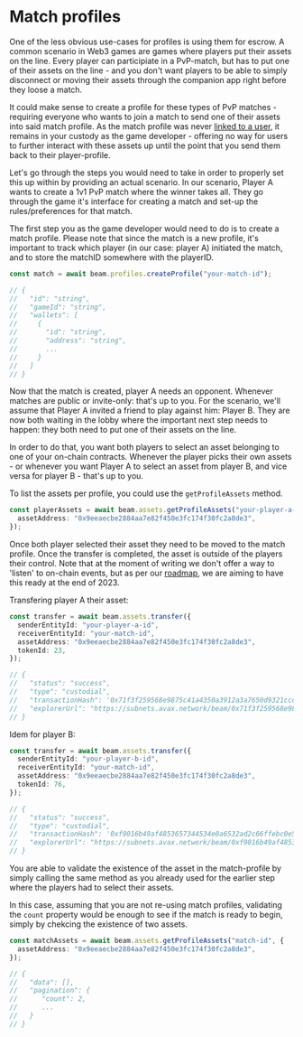 # Match profiles

One of the less obvious use-cases for profiles is using them for escrow. A common scenario in Web3 games are games where players put their assets on the line. Every player can participiate in a PvP-match, but has to put one of their assets on the line - and you don't want players to be able to simply disconnect or moving their assets through the companion app right before they loose a match.

It could make sense to create a profile for these types of PvP matches - requiring everyone who wants to join a match to send one of their assets into said match profile. As the match profile was never [linked to a user](/service/profiles/users-and-profiles), it remains in your custody as the game developer - offering no way for users to further interact with these assets up until the point that you send them back to their player-profile.

Let's go through the steps you would need to take in order to properly set this up within by providing an actual scenario. In our scenario, Player A wants to create a 1v1 PvP match where the winner takes all. They go through the game it's interface for creating a match and set-up the rules/preferences for that match.

The first step you as the game developer would need to do is to create a match profile. Please note that since the match is a new profile, it's important to track which player (in our case: player A) initiated the match, and to store the matchID somewhere with the playerID.

```typescript
const match = await beam.profiles.createProfile("your-match-id");

// {
//   "id": "string",
//   "gameId": "string",
//   "wallets": [
//     {
//       "id": "string",
//       "address": "string",
//       ...
//     }
//   ]
// }
```

Now that the match is created, player A needs an opponent. Whenever matches are public or invite-only: that's up to you. For the scenario, we'll assume that Player A invited a friend to play against him: Player B. They are now both waiting in the lobby where the important next step needs to happen: they both need to put one of their assets on the line.

In order to do that, you want both players to select an asset belonging to one of your on-chain contracts. Whenever the player picks their own assets - or whenever you want Player A to select an asset from player B, and vice versa for player B - that's up to you.

To list the assets per profile, you could use the `getProfileAssets` method.

```typescript
const playerAssets = await beam.assets.getProfileAssets("your-player-a-id", {
  assetAddress: "0x9eeaecbe2884aa7e82f450e3fc174f30fc2a8de3",
});
```

Once both player selected their asset they need to be moved to the match profile. Once the transfer is completed, the asset is outside of the players their control. Note that at the moment of writing we don't offer a way to 'listen' to on-chain events, but as per our [roadmap](/service/roadmap), we are aiming to have this ready at the end of 2023.

Transfering player A their asset:

```typescript
const transfer = await beam.assets.transfer({
  senderEntityId: "your-player-a-id",
  receiverEntityId: "your-match-id",
  assetAddress: "0x9eeaecbe2884aa7e82f450e3fc174f30fc2a8de3",
  tokenId: 23,
});

// {
//   "status": "success",
//   "type": "custodial",
//   "transactionHash": '0x71f3f259568e9875c41a4350a3912a3a7650d9321ccd1d57641241128b4e504f',
//   "explorerUrl": "https://subnets.avax.network/beam/0x71f3f259568e9875c41a4350a3912a3a7650d9321ccd1d57641241128b4e504f"
// }
```

Idem for player B:

```typescript
const transfer = await beam.assets.transfer({
  senderEntityId: "your-player-b-id",
  receiverEntityId: "your-match-id",
  assetAddress: "0x9eeaecbe2884aa7e82f450e3fc174f30fc2a8de3",
  tokenId: 76,
});

// {
//   "status": "success",
//   "type": "custodial",
//   "transactionHash": '0xf9016b49af4853657344534e0a6532ad2c66ffebc0e5a3a3f766ed8644375532',
//   "explorerUrl": "https://subnets.avax.network/beam/0xf9016b49af4853657344534e0a6532ad2c66ffebc0e5a3a3f766ed8644375532"
// }
```

You are able to validate the existence of the asset in the match-profile by simply calling the same method as you already used for the earlier step where the players had to select their assets.

In this case, assuming that you are not re-using match profiles, validating the `count` property would be enough to see if the match is ready to begin, simply by chekcing the existence of two assets.

```typescript
const matchAssets = await beam.assets.getProfileAssets("match-id", {
  assetAddress: "0x9eeaecbe2884aa7e82f450e3fc174f30fc2a8de3",
});

// {
//   "data": [],
//   "pagination": {
//      "count": 2,
//      ...
//   }
// }
```
